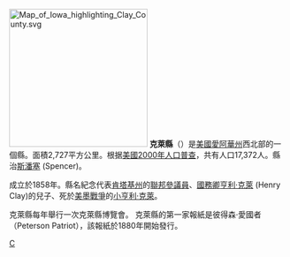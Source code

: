 {{noteTA
|T=zh-hans:克莱县 (艾奥瓦州); zh-hant:克萊縣 (艾奧瓦州); zh-tw:克萊郡 (愛阿華州);
|1=zh-hans:克莱县; zh-hant:克萊縣; zh-tw:克萊郡;
}}

{{Otheruses|克萊縣|subject=美國愛阿華州的一個縣|other=同名的縣}}
[[File:Map_of_Iowa_highlighting_Clay_County.svg|250px]]
'''克萊縣'''（{{lang-en|Clay County}}）是[[美國|美國]][[愛阿華州|愛阿華州]]西北部的一個縣。面積2,727平方公里。根据[[美國2000年人口普查|美國2000年人口普查]]，共有人口17,372人。縣治[[斯潘塞_(愛阿華州)|斯潘塞]] (Spencer)。

成立於1858年。縣名紀念代表[[肯塔基州|肯塔基州]]的[[美國參議院|聯邦參議員]]、[[美國國務卿|國務卿]][[亨利·克萊|亨利·克萊]] (Henry Clay)的兒子、死於[[美墨戰爭|美墨戰爭]]的[[小亨利·克萊|小亨利·克萊]]。

克萊縣每年舉行一次克萊縣博覽會。 克萊縣的第一家報紙是彼得森·愛國者（Peterson Patriot），該報紙於1880年開始發行。

{{iowa-stub}}

[[Category:艾奧瓦州行政區劃|C]]
{{爱荷华州}}